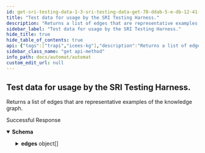 ```yaml
---
id: get-sri-testing-data-1-3-sri-testing-data-get-78-ddab-5-e-db-12-41-ad-89-e-7-e-7-c-19066-e-938
title: "Test data for usage by the SRI Testing Harness."
description: "Returns a list of edges that are representative examples of the knowledge graph."
sidebar_label: "Test data for usage by the SRI Testing Harness."
hide_title: true
hide_table_of_contents: true
api: {"tags":["trapi","icees-kg"],"description":"Returns a list of edges that are representative examples of the knowledge graph.","operationId":"get_sri_testing_data_1_3_sri_testing_data_get-78ddab5e-db12-41ad-89e7-e7c19066e938","responses":{"200":{"description":"Successful Response","content":{"application/json":{"schema":{"title":"SRITestData","required":["version","source_type","edges"],"type":"object","properties":{"version":{"title":"Version","type":"string"},"source_type":{"title":"Source Type","type":"string"},"edges":{"title":"Edges","type":"array","items":{"title":"SRITestEdge","required":["subject_id","object_id","predicate","subject_category","object_category"],"type":"object","properties":{"subject_id":{"title":"Subject Id","type":"string"},"object_id":{"title":"Object Id","type":"string"},"predicate":{"title":"Predicate","type":"string"},"subject_category":{"title":"Subject Category","type":"string"},"object_category":{"title":"Object Category","type":"string"},"qualifiers":{"title":"Qualifiers","type":"array","items":{}}}}}}}}}}},"method":"get","path":"/icees-kg/1.3/sri_testing_data","servers":[{"url":"https://automat.renci.org"}],"info":{"title":"Automat","version":"2.0","termsOfService":"http://loading"},"postman":{"name":"Test data for usage by the SRI Testing Harness.","description":{"content":"Returns a list of edges that are representative examples of the knowledge graph.","type":"text/plain"},"url":{"path":["icees-kg","1.3","sri_testing_data"],"host":["{{baseUrl}}"],"query":[],"variable":[]},"header":[{"key":"Accept","value":"application/json"}],"method":"GET"}}
sidebar_class_name: "get api-method"
info_path: docs/automat/automat
custom_edit_url: null
---
```



## Test data for usage by the SRI Testing Harness.



Returns a list of edges that are representative examples of the knowledge graph.

<div><ApiTabs><TabItem label={"200"} value={"200"}><div>

Successful Response

</div><div><MimeTabs schemaType={"response"}><TabItem label={"application/json"} value={"application/json"}><SchemaTabs><TabItem label={"Schema"} value={"Schema"}><details style={{}} data-collapsed={false} open={true}><summary style={{"textAlign":"left"}}><strong>Schema</strong></summary><div style={{"textAlign":"left","marginLeft":"1rem"}}></div><ul style={{"marginLeft":"1rem"}}><SchemaItem collapsible={false} name={"version"} required={false} deprecated={undefined} schemaDescription={undefined} schemaName={"Version"} qualifierMessage={undefined} defaultValue={undefined}></SchemaItem><SchemaItem collapsible={false} name={"source_type"} required={false} deprecated={undefined} schemaDescription={undefined} schemaName={"Source Type"} qualifierMessage={undefined} defaultValue={undefined}></SchemaItem><SchemaItem collapsible={true} className={"schemaItem"}><details style={{}}><summary style={{}}><strong>edges</strong><span style={{"opacity":"0.6"}}> object[]</span></summary><div style={{"marginLeft":"1rem"}}><SchemaItem collapsible={false} name={"subject_id"} required={false} deprecated={undefined} schemaDescription={undefined} schemaName={"Subject Id"} qualifierMessage={undefined} defaultValue={undefined}></SchemaItem><SchemaItem collapsible={false} name={"object_id"} required={false} deprecated={undefined} schemaDescription={undefined} schemaName={"Object Id"} qualifierMessage={undefined} defaultValue={undefined}></SchemaItem><SchemaItem collapsible={false} name={"predicate"} required={false} deprecated={undefined} schemaDescription={undefined} schemaName={"Predicate"} qualifierMessage={undefined} defaultValue={undefined}></SchemaItem><SchemaItem collapsible={false} name={"subject_category"} required={false} deprecated={undefined} schemaDescription={undefined} schemaName={"Subject Category"} qualifierMessage={undefined} defaultValue={undefined}></SchemaItem><SchemaItem collapsible={false} name={"object_category"} required={false} deprecated={undefined} schemaDescription={undefined} schemaName={"Object Category"} qualifierMessage={undefined} defaultValue={undefined}></SchemaItem><SchemaItem collapsible={false} name={"qualifiers"} required={false} deprecated={undefined} schemaDescription={undefined} schemaName={"undefined[]"} qualifierMessage={undefined} defaultValue={undefined}></SchemaItem></div></details></SchemaItem></ul></details></TabItem><TabItem label={"Example (from schema)"} value={"Example (from schema)"}><ResponseSamples responseExample={"{\n  \"version\": \"string\",\n  \"source_type\": \"string\",\n  \"edges\": [\n    {\n      \"subject_id\": \"string\",\n      \"object_id\": \"string\",\n      \"predicate\": \"string\",\n      \"subject_category\": \"string\",\n      \"object_category\": \"string\",\n      \"qualifiers\": [\n        null\n      ]\n    }\n  ]\n}"} language={"json"}></ResponseSamples></TabItem></SchemaTabs></TabItem></MimeTabs></div></TabItem></ApiTabs></div>
      